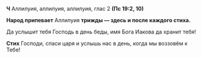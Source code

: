 **Ч** Аллилуия, аллилуия, аллилуия, глас 2 **(Пс 19:2, 10)**

**Народ припевает** Аллилуия **трижды — здесь и после каждого стиха.**

Да услышит тебя Господь в день беды, имя Бога Иакова да хранит тебя!

**Стих** Господи, спаси царя и услышь нас в день, когда мы воззовём к Тебе!
